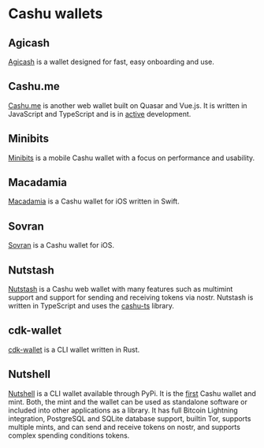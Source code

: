 
# Cashu wallets

## Agicash
[Agicash](https://github.com/MakePrisms/agicash) is a wallet designed for fast, easy onboarding and use.

## Cashu.me

[Cashu.me](http://cashu.me/) is another web wallet built on Quasar and Vue.js. It is written in JavaScript and TypeScript and is in [active](https://github.com/callebtc/cashu.me) development.

## Minibits

[Minibits](https://github.com/minibits-cash/minibits_wallet) is a mobile Cashu wallet with a focus on performance and usability.

## Macadamia

[Macadamia](github.com/zeugmaster/macadamia) is a Cashu wallet for iOS written in Swift.

## Sovran

[Sovran](https://github.com/SovranBitcoin/Sovran) is a Cashu wallet for iOS.

## Nutstash

[Nutstash](https://nutstash.app/) is a Cashu web wallet with many features such as multimint support and support for sending and receiving tokens via nostr. Nutstash is written in TypeScript and uses the [cashu-ts](https://github.com/cashubtc/cashu-ts) library.

## cdk-wallet

[cdk-wallet](https://github.com/cashubtc/cdk) is a CLI wallet written in Rust.

## Nutshell

[Nutshell](https://github.com/cashubtc/nutshell) is a CLI wallet available through PyPi. It is the [first](https://twitter.com/callebtc/status/1569986110272540674) Cashu wallet and mint. Both, the mint and the wallet can be used as standalone software or included into other applications as a library. It has full Bitcoin Lightning integration, PostgreSQL and SQLite database support, builtin Tor, supports multiple mints, and can send and receive tokens on nostr, and supports complex spending conditions tokens.
